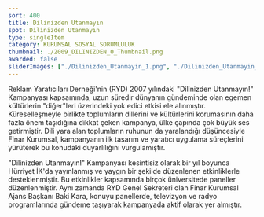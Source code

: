 ```yaml
---
sort: 400
title: Dilinizden Utanmayın
spot: Dilinizden Utanmayın
type: singleItem
category: KURUMSAL SOSYAL SORUMLULUK
thumbnail: ./2009_DILINIZDEN_0_Thumbnail.png
awarded: false
sliderImages: ["./Dilinizden_Utanmayin_1.png", "./Dilinizden_Utanmayin_2.png", "./Dilinizden_Utanmayin_3.png", "./Dilinizden_Utanmayin_4.png", "./Dilinizden_Utanmayin_5.png", "./Dilinizden_Utanmayin_6.png"]
---
```


Reklam Yaratıcıları Derneği'nin (RYD) 2007 yılındaki "Dilinizden Utanmayın!" Kampanyası kapsamında, uzun süredir dünyanın gündeminde olan egemen kültürlerin "diğer"leri üzerindeki yok edici etkisi ele alınmıştır. Küreselleşmeyle birlikte toplumların dillerini ve kültürlerini korumasının daha fazla önem taşıdığına dikkat çeken kampanya, ülke çapında çok büyük ses getirmiştir. Dili yara alan toplumların ruhunun da yaralandığı düşüncesiyle Finar Kurumsal, kampanyanın ilk tasarım ve yaratıcı uygulama süreçlerini yürüterek bu konudaki duyarlılığını vurgulamıştır.

"Dilinizden Utanmayın!" Kampanyası kesintisiz olarak bir yıl boyunca Hürriyet İK'da yayınlanmış ve yaygın bir şekilde düzenlenen etkinliklerle desteklenmiştir. Bu etkinlikler kapsamında birçok üniversitede paneller düzenlenmiştir. Aynı zamanda RYD Genel Sekreteri olan Finar Kurumsal Ajans Başkanı Baki Kara, konuyu panellerde, televizyon ve radyo programlarında gündeme taşıyarak kampanyada aktif olarak yer almıştır.
